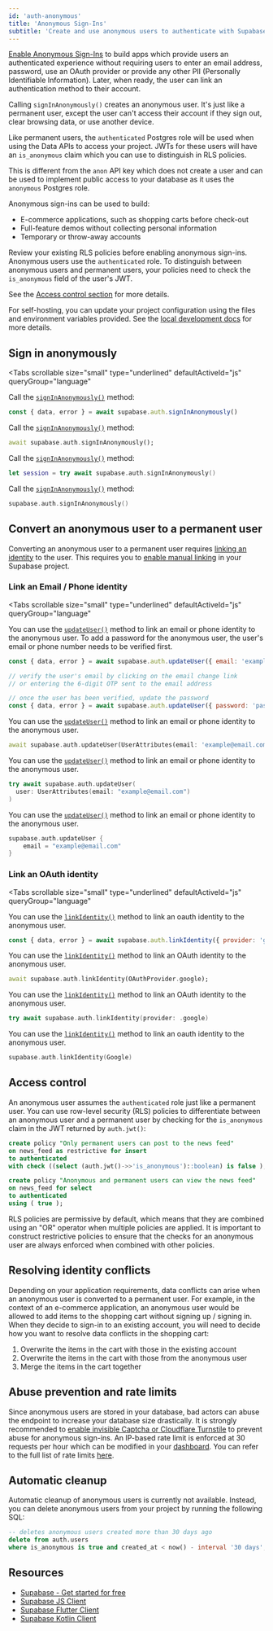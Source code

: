 ```yaml
---
id: 'auth-anonymous'
title: 'Anonymous Sign-Ins'
subtitle: 'Create and use anonymous users to authenticate with Supabase'
---
```


[Enable Anonymous Sign-Ins](/dashboard/project/_/settings/auth) to build apps which provide users an authenticated experience without requiring users to enter an email address, password, use an OAuth provider or provide any other PII (Personally Identifiable Information). Later, when ready, the user can link an authentication method to their account.

<Admonition type="note" label="Anonymous user vs the anon key">

Calling `signInAnonymously()` creates an anonymous user. It's just like a permanent user, except the user can't access their account if they sign out, clear browsing data, or use another device.

Like permanent users, the `authenticated` Postgres role will be used when using the Data APIs to access your project. JWTs for these users will have an `is_anonymous` claim which you can use to distinguish in RLS policies.

This is different from the `anon` API key which does not create a user and can be used to implement public access to your database as it uses the `anonymous` Postgres role.

</Admonition>

Anonymous sign-ins can be used to build:

- E-commerce applications, such as shopping carts before check-out
- Full-feature demos without collecting personal information
- Temporary or throw-away accounts

<Admonition type="caution">

Review your existing RLS policies before enabling anonymous sign-ins. Anonymous users use the `authenticated` role. To distinguish between anonymous users and permanent users, your policies need to check the `is_anonymous` field of the user's JWT.

See the [Access control section](#access-control) for more details.

</Admonition>

<Admonition type="note" label="Self hosting and local development">

For self-hosting, you can update your project configuration using the files and environment variables provided. See the [local development docs](/docs/guides/cli/config) for more details.

</Admonition>

## Sign in anonymously

<Tabs
  scrollable
  size="small"
  type="underlined"
  defaultActiveId="js"
  queryGroup="language"
>
<TabPanel id="js" label="JavaScript">

Call the [`signInAnonymously()`](/docs/reference/javascript/auth-signinanonymously) method:

```js
const { data, error } = await supabase.auth.signInAnonymously()
```

</TabPanel>
<TabPanel id="dart" label="Flutter">

Call the [`signInAnonymously()`](/docs/reference/dart/auth-signinanonymously) method:

```dart
await supabase.auth.signInAnonymously();
```

</TabPanel>
<TabPanel id="swift" label="Swift">

Call the [`signInAnonymously()`](/docs/reference/swift/auth-signinanonymously) method:

```swift
let session = try await supabase.auth.signInAnonymously()
```

</TabPanel>
<TabPanel id="kotlin" label="Kotlin">

Call the [`signInAnonymously()`](/docs/reference/kotlin/auth-signinanonymously) method:

```kotlin
supabase.auth.signInAnonymously()
```

</TabPanel>
</Tabs>

## Convert an anonymous user to a permanent user

Converting an anonymous user to a permanent user requires [linking an identity](/docs/guides/auth/auth-identity-linking#manual-linking-beta) to the user. This requires you to [enable manual linking](/dashboard/project/_/settings/auth) in your Supabase project.

### Link an Email / Phone identity

<Tabs
  scrollable
  size="small"
  type="underlined"
  defaultActiveId="js"
  queryGroup="language"
>
<TabPanel id="js" label="JavaScript">

You can use the [`updateUser()`](/docs/reference/javascript/auth-updateuser) method to link an email or phone identity to the anonymous user. To add a password for the anonymous user, the user's email or phone number needs to be verified first.

```js
const { data, error } = await supabase.auth.updateUser({ email: 'example@email.com' })

// verify the user's email by clicking on the email change link
// or entering the 6-digit OTP sent to the email address

// once the user has been verified, update the password
const { data, error } = await supabase.auth.updateUser({ password: 'password' })
```

</TabPanel>
<TabPanel id="dart" label="Flutter">

You can use the [`updateUser()`](/docs/reference/dart/auth-updateuser) method to link an email or phone identity to the anonymous user.

```dart
await supabase.auth.updateUser(UserAttributes(email: 'example@email.com'));
```

</TabPanel>
<TabPanel id="swift" label="Swift">

You can use the [`updateUser()`](/docs/reference/swift/auth-updateuser) method to link an email or phone identity to the anonymous user.

```swift
try await supabase.auth.updateUser(
  user: UserAttributes(email: "example@email.com")
)
```

</TabPanel>
<TabPanel id="kotlin" label="Kotlin">

You can use the [`updateUser()`](/docs/reference/kotlin/auth-updateuser) method to link an email or phone identity to the anonymous user.

```kotlin
supabase.auth.updateUser {
    email = "example@email.com"
}
```

</TabPanel>
</Tabs>

### Link an OAuth identity

<Tabs
  scrollable
  size="small"
  type="underlined"
  defaultActiveId="js"
  queryGroup="language"
>
<TabPanel id="js" label="JavaScript">

You can use the [`linkIdentity()`](/docs/reference/javascript/auth-linkidentity) method to link an oauth identity to the anonymous user.

```js
const { data, error } = await supabase.auth.linkIdentity({ provider: 'google' })
```

</TabPanel>
<TabPanel id="dart" label="Flutter">

You can use the [`linkIdentity()`](/docs/reference/dart/auth-linkidentity) method to link an OAuth identity to the anonymous user.

```dart
await supabase.auth.linkIdentity(OAuthProvider.google);
```

</TabPanel>
<TabPanel id="swift" label="Swift">

You can use the [`linkIdentity()`](/docs/reference/swift/auth-linkidentity) method to link an OAuth identity to the anonymous user.

```swift
try await supabase.auth.linkIdentity(provider: .google)
```

</TabPanel>
<TabPanel id="kotlin" label="Kotlin">

You can use the [`linkIdentity()`](/docs/reference/kotlin/auth-linkidentity) method to link an oauth identity to the anonymous user.

```kotlin
supabase.auth.linkIdentity(Google)
```

</TabPanel>
</Tabs>

## Access control

An anonymous user assumes the `authenticated` role just like a permanent user. You can use row-level security (RLS) policies to differentiate between an anonymous user and a permanent user by checking for the `is_anonymous` claim in the JWT returned by `auth.jwt()`:

```sql
create policy "Only permanent users can post to the news feed"
on news_feed as restrictive for insert
to authenticated
with check ((select (auth.jwt()->>'is_anonymous')::boolean) is false );

create policy "Anonymous and permanent users can view the news feed"
on news_feed for select
to authenticated
using ( true );
```

<Admonition variant="note" label="Use restrictive policies">

RLS policies are permissive by default, which means that they are combined using an "OR" operator when multiple policies are applied. It is important to construct restrictive policies to ensure that the checks for an anonymous user are always enforced when combined with other policies.

</Admonition>

## Resolving identity conflicts

Depending on your application requirements, data conflicts can arise when an anonymous user is converted to a permanent user. For example, in the context of an e-commerce application, an anonymous user would be allowed to add items to the shopping cart without signing up / signing in. When they decide to sign-in to an existing account, you will need to decide how you want to resolve data conflicts in the shopping cart:

1. Overwrite the items in the cart with those in the existing account
2. Overwrite the items in the cart with those from the anonymous user
3. Merge the items in the cart together

## Abuse prevention and rate limits

Since anonymous users are stored in your database, bad actors can abuse the endpoint to increase your database size drastically. It is strongly recommended to [enable invisible Captcha or Cloudflare Turnstile](/docs/guides/auth/auth-captcha) to prevent abuse for anonymous sign-ins. An IP-based rate limit is enforced at 30 requests per hour which can be modified in your [dashboard](/dashboard/project/_/auth/rate-limits). You can refer to the full list of rate limits [here](/docs/guides/platform/going-into-prod#rate-limiting-resource-allocation--abuse-prevention).

## Automatic cleanup

Automatic cleanup of anonymous users is currently not available. Instead, you can delete anonymous users from your project by running the following SQL:

```sql
-- deletes anonymous users created more than 30 days ago
delete from auth.users
where is_anonymous is true and created_at < now() - interval '30 days';
```

## Resources

- [Supabase - Get started for free](https://supabase.com)
- [Supabase JS Client](https://github.com/supabase/supabase-js)
- [Supabase Flutter Client](https://github.com/supabase/supabase-flutter)
- [Supabase Kotlin Client](https://github.com/supabase-community/supabase-kt)
